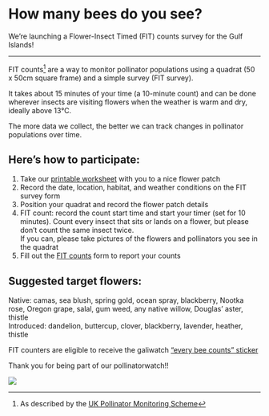 # How many bees do you see?

We're launching a Flower-Insect Timed (FIT) counts survey for the Gulf Islands! 

***

FIT counts[^1] are a way to monitor pollinator populations using a quadrat (50 x 50cm square frame) and a simple survey (FIT survey).

[^1]: As described by the [UK Pollinator Monitoring Scheme](ukpoms.org.uk)

It takes about 15 minutes of your time (a 10-minute count) and can be done wherever insects are visiting flowers when the weather is warm and dry, ideally above 13°C.

The more data we collect, the better we can track changes in pollinator populations over time.

## Here’s how to participate: 

1. Take our [printable worksheet](images/fit_worksheet.pdf) with you to a nice flower patch
3. Record the date, location, habitat, and weather conditions on the FIT survey form
2.	Position your quadrat and record the flower patch details
3.	FIT count: record the count start time and start your timer (set for 10 minutes). Count every insect that sits or lands on a flower, but please don’t count the same insect twice.  
If you can, please take pictures of the flowers and pollinators you see in the quadrat
4. Fill out the [FIT counts](https://forms.gle/axpBKHT1yPVeaKWQ7) form to report your counts

## Suggested target flowers:

Native: camas, sea blush, spring gold, ocean spray, blackberry, Nootka rose, Oregon grape, salal, gum weed, any native willow, Douglas’ aster, thistle  
Introduced: dandelion, buttercup, clover, blackberry, lavender, heather, thistle


FIT counters are eligible to receive the galiwatch ["every bee counts" sticker](www.galiwatch.ca/images/every_bee_counts_flat.png)

Thank you for being part of our pollinatorwatch!!

![](images/quadrats.jpg)

